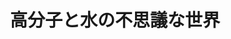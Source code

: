 ﻿---
title: "高分子と水の不思議な世界"
category: "その他"
vol: 75
interviewee: "佐藤 満"
url: "http://www.op.titech.ac.jp/polymer/lab/satoh/ja/lab/member/member.html"
tags: ["材料","分子","化学","高分子","医療"]
pdf: "75-3-sato.pdf"
career: ""
pdfurl: "75-3-sato/75-3-sato.pdf"
preface: "高分子関連の産業は日本の化学産業のほとんどを占めており、日本の社会に欠かせない存在である。現在、多くの高分子材料が開発されていて、高層ビル、水道管や電線などのインフラ設備、医療などあらゆる分野で利用されている。高分子の研究は活発で、今でも数多くの新素材が開発されている。今や高分子なくして私たちの生活は語れないものとなっている。佐藤研究室では、水と高分子の関係について親水性と疎水性の観点から研究し、特異な機能をもった高分子材料の開発を進めている。"
---
